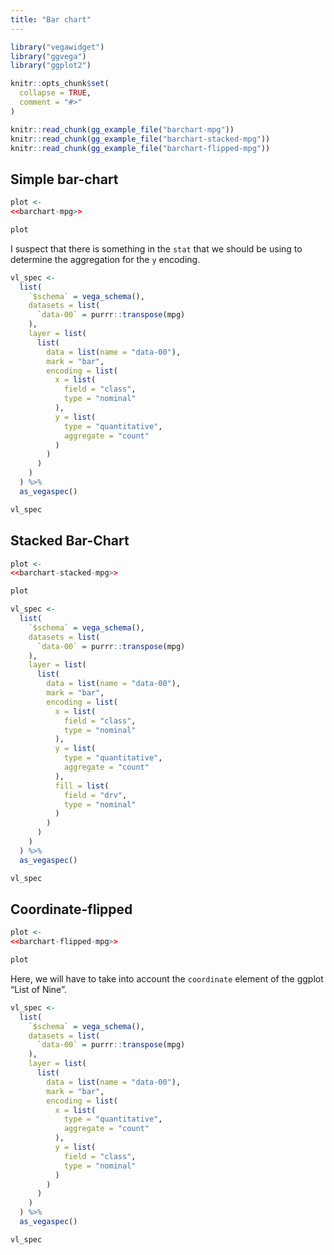 ```yaml
---
title: "Bar chart"
---
```


```r
library("vegawidget")
library("ggvega")
library("ggplot2")
```

```r
knitr::opts_chunk$set(
  collapse = TRUE,
  comment = "#>"
)

knitr::read_chunk(gg_example_file("barchart-mpg"))
knitr::read_chunk(gg_example_file("barchart-stacked-mpg"))
knitr::read_chunk(gg_example_file("barchart-flipped-mpg"))
```

## Simple bar-chart

```r
plot <-
<<barchart-mpg>>

plot
```

I suspect that there is something in the `stat` that we should be using to determine the aggregation for the `y` encoding.

```r
vl_spec <-
  list(
    `$schema` = vega_schema(),
    datasets = list(
      `data-00` = purrr::transpose(mpg)
    ),
    layer = list(
      list(
        data = list(name = "data-00"),
        mark = "bar",
        encoding = list(
          x = list(
            field = "class",
            type = "nominal"
          ),
          y = list(
            type = "quantitative",
            aggregate = "count"
          )
        )
      )
    )
  ) %>% 
  as_vegaspec()

vl_spec
```

## Stacked Bar-Chart

```r
plot <-
<<barchart-stacked-mpg>>

plot
```

```r
vl_spec <-
  list(
    `$schema` = vega_schema(),
    datasets = list(
      `data-00` = purrr::transpose(mpg)
    ),
    layer = list(
      list(
        data = list(name = "data-00"),
        mark = "bar",
        encoding = list(
          x = list(
            field = "class",
            type = "nominal"
          ),
          y = list(
            type = "quantitative",
            aggregate = "count"
          ),
          fill = list(
            field = "drv",
            type = "nominal"
          )
        )
      )
    )
  ) %>% 
  as_vegaspec()

vl_spec
```

## Coordinate-flipped


```r
plot <-
<<barchart-flipped-mpg>>

plot
```

Here, we will have to take into account the `coordinate` element of the ggplot "List of Nine".

```r
vl_spec <-
  list(
    `$schema` = vega_schema(),
    datasets = list(
      `data-00` = purrr::transpose(mpg)
    ),
    layer = list(
      list(
        data = list(name = "data-00"),
        mark = "bar",
        encoding = list(
          x = list(
            type = "quantitative",
            aggregate = "count"
          ),
          y = list(
            field = "class",
            type = "nominal"
          )
        )
      )
    )
  ) %>% 
  as_vegaspec()

vl_spec
```
